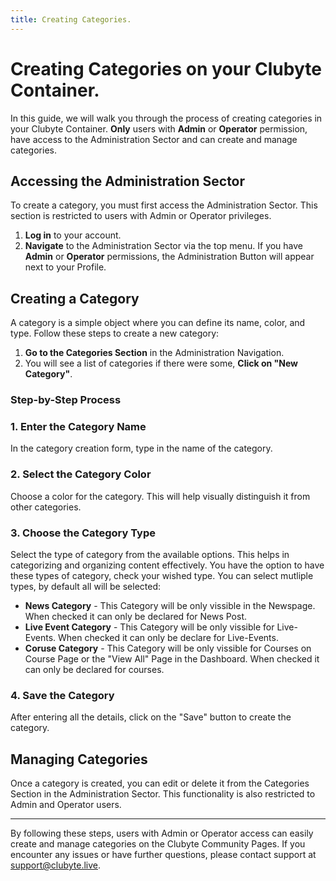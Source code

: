 ```yaml
---
title: Creating Categories.
---
```


# Creating Categories on your Clubyte Container.

In this guide, we will walk you through the process of creating categories in your Clubyte Container. **Only** users with **Admin** or **Operator** permission, have access to the Administration Sector and can create and manage categories.

## Accessing the Administration Sector

To create a category, you must first access the Administration Sector. This section is restricted to users with Admin or Operator privileges.

1. **Log in** to your account.
2. **Navigate** to the Administration Sector via the top menu. If you have **Admin** or **Operator** permissions, the Administration Button will appear next to your Profile.


## Creating a Category

A category is a simple object where you can define its name, color, and type. Follow these steps to create a new category:

1. **Go to the Categories Section** in the Administration Navigation.
2. You will see a list of categories if there were some, **Click on "New Category"**.


### Step-by-Step Process

### 1. Enter the Category Name

In the category creation form, type in the name of the category.


### 2. Select the Category Color

Choose a color for the category. This will help visually distinguish it from other categories.

### 3. Choose the Category Type

Select the type of category from the available options. This helps in categorizing and organizing content effectively.
You have the option to have these types of category, check your wished type. You can select mutliple types, by default all will be selected:

- **News Category** - This Category will be only vissible in the Newspage. When checked it can only be declared for News Post.
- **Live Event Category** - This Category will be only vissible for Live-Events. When checked it can only be declare for Live-Events.
- **Coruse Category** - This Category will be only vissible for Courses on Course Page or the "View All" Page in the Dashboard. When checked it can only be declared for courses.

### 4. Save the Category

After entering all the details, click on the "Save" button to create the category.

## Managing Categories

Once a category is created, you can edit or delete it from the Categories Section in the Administration Sector. This functionality is also restricted to Admin and Operator users.

---

By following these steps, users with Admin or Operator access can easily create and manage categories on the Clubyte Community Pages. If you encounter any issues or have further questions, please contact support at [support@clubyte.live](mailto:support@clubyte.live).
